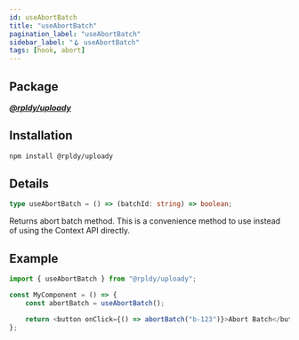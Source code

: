 ```yaml
---
id: useAbortBatch
title: "useAbortBatch"
pagination_label: "useAbortBatch"
sidebar_label: "🪝 useAbortBatch"
tags: [hook, abort]
---
```


## Package

**_[@rpldy/uploady](../../../packages/rpldy-uploady)_**

## Installation

```bash npm2yarn
npm install @rpldy/uploady
```

## Details

```typescript
type useAbortBatch = () => (batchId: string) => boolean;
```

Returns abort batch method.
This is a convenience method to use instead of using the Context API directly.

## Example

```javascript
import { useAbortBatch } from "@rpldy/uploady";

const MyComponent = () => {
    const abortBatch = useAbortBatch();

    return <button onClick={() => abortBatch("b-123")}>Abort Batch</button>
};
```
